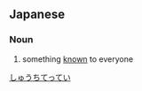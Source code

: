 ==Japanese==
{{ja-kanjitab|周|知|徹|底}}

===Noun===
{{ja-noun|しゅうちてってい}}

# something [[known]] to everyone

[[Category:Yojijukugo|しゅうちてってい]]